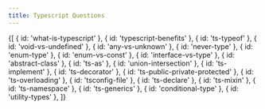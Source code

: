 ```yaml
---
title: Typescript Questions
---
```



<List path="questions/typescript/">
	{[
		{ id: 'what-is-typescript' },
		{ id: 'typescript-benefits' },
		{ id: 'ts-typeof' },
		{ id: 'void-vs-undefined' },
		{ id: 'any-vs-unknown' },
		{ id: 'never-type' },
		{ id: 'enum-type' },
		{ id: 'enum-vs-const' },
		{ id: 'interface-vs-type' },
		{ id: 'abstract-class' },
		{ id: 'ts-as' },
		{ id: 'union-intersection' },
		{ id: 'ts-implement' },
		{ id: 'ts-decorator' },
		{ id: 'ts-public-private-protected' },
		{ id: 'ts-overloading' },
		{ id: 'tsconfig-file' },
		{ id: 'ts-declare' },
		{ id: 'ts-mixin' },
		{ id: 'ts-namespace' },
		{ id: 'ts-generics' },
		{ id: 'conditional-type' },
		{ id: 'utility-types' },
	]}
</List>
